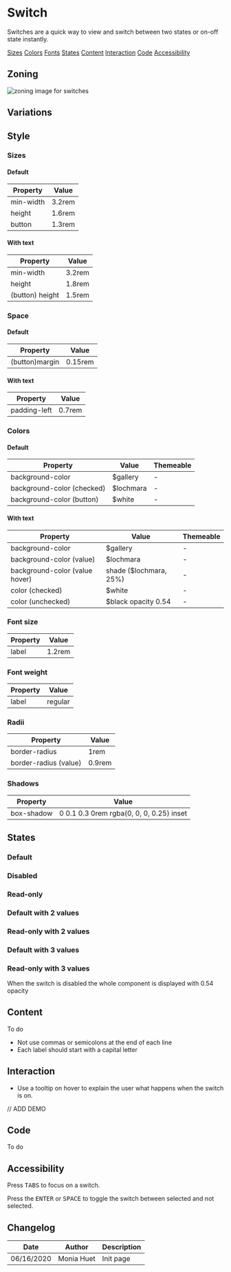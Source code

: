 

<Meta title="Components|Form/Field/Switch"/>

# Switch

Switches are a quick way to view and switch between two states or on-off state instantly. 


<Row>
	<Col centered="all">
		<a href="#sizes">Sizes</a>
	</Col>
	<Col centered="all">
		<a href="#colors">Colors</a>
	</Col>
	<Col centered="all">
		<a href="#fonts">Fonts</a>
	</Col>
	<Col centered="all">
		<a href="#states">States</a>
	</Col>
	<Col centered="all">
		<a href="#content">Content</a>
	</Col>
		<Col centered="all">
		<a href="#interaction">Interaction</a>
	</Col>
	<Col centered="all">
		<a href="#code">Code</a>
	</Col>
	<Col centered="all">
		<a href="#accessibility">Accessibility</a>
	</Col>
</Row>


## Zoning

<img src={InputZoning} alt="zoning image for switches" className="full" class="full" />

## Variations

## Style

### Sizes <a id="sizes" />

#### Default

| Property                       | Value             | 
| ------------------------------ | ----------------- | 
| min-width           	         | 3.2rem            | 
| height    			    	 | 1.6rem            | 
| button		   			   	 | 1.3rem            | 

#### With text

| Property                       | Value             | 
| ------------------------------ | ----------------- | 
| min-width           	         | 3.2rem            | 
| height    			    	 | 1.8rem            | 
| (button) height		 		 | 1.5rem			 |


### Space <a id="space" />

#### Default

| Property                       | Value             | 
| ------------------------------ | ----------------- | 
| (button)margin	             | 0.15rem           |

#### With text

| Property                       | Value             | 
| ------------------------------ | ----------------- | 
| padding-left  	             | 0.7rem            |


### Colors <a id="colors" />

#### Default

| Property                         | Value                               | Themeable				 |
| -------------------------------- | ----------------------------------- | ------------------------- |
| background-color                 | $gallery                            | -						 |
| background-color (checked)    	   | $lochmara                           | -						 |
| background-color (button)  | $white                              | -						 |


#### With text

| Property                       | Value                               | Themeable				 |
| ------------------------------ | ----------------------------------- | ----------------------- |
| background-color			     | $gallery                            | -	 					 |
| background-color (value)    	 | $lochmara                           | -						 |
| background-color (value hover) | shade ($lochmara, 25%)              | -						 |
| color	(checked)					 | $white							   | -	   					 |
| color	(unchecked)					 | $black opacity 0.54 				   | -	   					 |



### Font size <a id="fonts" />

| Property                       | Value             | 
| ------------------------------ | ----------------- |
| label							 | 1.2rem 			 |

### Font weight <a id="fonts" />

| Property                       | Value             | 
| ------------------------------ | ----------------- |
| label							 | regular			 |

### Radii <a id="radii" />
 
| Property                       | Value             | 
| ------------------------------ | ----------------- | 
| border-radius			         | 1rem	             |
| border-radius	(value)		     | 0.9rem	         |

### Shadows <a id="shadows" />

| Property                       | Value             | 
| ------------------------------ | ----------------- | 
| box-shadow			         | 0 0.1 0.3 0rem rgba(0, 0, 0, 0.25) inset   |


## States <a id="states" />

### Default

<Preview>
    <Story name="default">
        <Form.Switch label="Switch off" />
        <Form.Switch label="Switch on" checked />
    </Story>
</Preview>

### Disabled

<Preview>
    <Story name="disabled">
        <Form.Switch label="Disabled Switch off" disabled />
        <Form.Switch label="Disabled Switch on" checked disabled />
    </Story>
</Preview>

### Read-only

<Preview>
    <Story name="read-only">
        <Form.Switch label="Read-only Switch off" readOnly />
        <Form.Switch label="Read-only Switch on" checked readOnly />
    </Story>
</Preview>

### Default with 2 values

<Preview>
    <Story name="default with 2 values">
        <Form.Switch label="Switch on" values={['off', 'on']} value="on" />
        <Form.Switch label="Switch off" values={['basic', 'advanced']} />
    </Story>
</Preview>

### Read-only with 2 values

<Preview>
    <Story name="read-only with 2 values">
        <Form.Switch label="Switch on" values={['off', 'on']} value="on" readOnly />
        <Form.Switch label="Switch off" values={['this is off', 'and of course this is on']} readOnly />
    </Story>
</Preview>

### Default with 3 values

<Preview>
    <Story name="default with 3 values">
        <Form.Switch label="Switch one/two/three" values={['one', 'two', 'three']}  value="two"/>
        <Form.Switch label="Switch input/both/output" values={['input', 'both', 'output']} />
    </Story>
</Preview>

### Read-only with 3 values

<Preview>
    <Story name="read-only with 3 values">
        <Form.Switch label="Switch one/two/three" values={['one', 'two', 'three']}  value="two" readOnly />
        <Form.Switch label="Switch input/both/output" values={['input', 'both', 'output']} readOnly />
    </Story>
</Preview>

When the switch is disabled the whole component is displayed with 0.54 opacity


## Content <a id="content" />

To do

- Not use commas or semicolons at the end of each line
- Each label should start with a capital letter

## Interaction <a id="interaction" />

- Use a tooltip on hover to explain the user what happens when the switch is on.

// ADD DEMO

## Code <a id="code" />

To do

## Accessibility <a id="accessibility" />

Press <kbd>TABS</kbd> to focus on a switch.

Press the <kbd>ENTER</kbd> or <kbd>SPACE</kbd> to toggle the switch between selected and not selected. 
 

## Changelog

| Date       | Author | Description |
| ---------- | ------ | ----------- |
| 06/16/2020 | Monia Huet  | Init page   |


